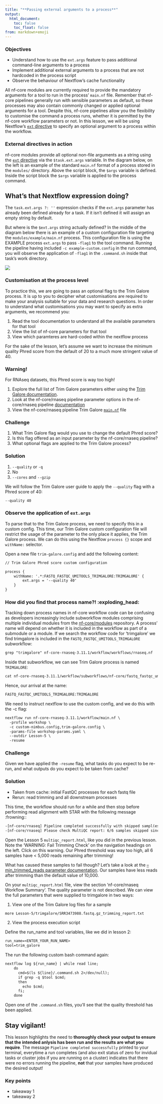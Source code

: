 ```yaml
---
title: "**Passing external arguments to a process**"
output:
  html_document:
    toc: false
    toc_float: false
from: markdown+emoji
---
```


::: callout-tip
### Objectives{.unlisted}

- Understand how to use the `ext.args` feature to pass additional command-line arguments to a process
- Implement additional external arguments to a process that are not hardcoded in the process script 
- Observe the behaviour of Nextflow's cache functionality   
:::

All nf-core modules are currently required to provide the mandatory arguments for a tool to run in the process' `main.nf` file. Remember that nf-core pipelines generally run with sensible parameters as default, so these processes may also contain commonly changed or applied optional arguments for a tool. Despite this, nf-core pipelines allow you the flexibility to customise the command a process runs, whether it is permitted by the nf-core workflow parameters or not. In this lesson, we will be using Nextflow's [`ext` directive](https://www.nextflow.io/docs/latest/process.html#ext) to specify an optional argument to a process within the workflow. 

### **External directives in action**

 nf-core modules provide all optional non-file arguments as a string using the [`ext` directive](https://www.nextflow.io/docs/latest/process.html#ext) via the `$task.ext.args` variable. In the diagram below, on the left is an example of the standard `main.nf` format of a process stored in the `modules/` directory. Above the script block, the `$args` variable is defined. Inside the script block the `$args` variable is applied to the process command.

::: {.callout-note}
## What's that Nextflow expression doing?
The `task.ext.args ?: ''` expression checks if the `ext.args` parameter has already been defined already for a task. If it isn't defined it will assign an empty string by default. 
:::

But where is the `$ext.args` string actually defined? In the middle of the diagram below there is an example of a custom configuration file targeting the `modules/example/main.nf` process. This configuration file is using the EXAMPLE process `ext.args` to pass `-flag1` to the tool command. Running the pipeline having included `-c example-custom.config` in the run command, you will observe the application of `-flag1` in the `.command.sh` inside that task's work directory.  

![](../figs/2.5_ext-args.png)

### **Customisation at the process level**

To practice this, we are going to pass an optional flag to the Trim Galore process. It is up to you to decipher what customisations are required to make your analysis suitable for your data and research questions. In order to understand what customisations you may want to specify as extra arguments, we recommend you: 

1. Read the tool documentation to understand all the available parameters for that tool 
2. View the list of nf-core parameters for that tool 
3. View which paramteres are hard-coded within the nextflow process

For the sake of the lesson, let's assume we want to increase the minimum quality Phred score from the default of 20 to a much more stringent value of 40. 

::: {.callout-warning}
### **Warning!**
For RNAseq datasets, this Phred score is way too high!
:::

1. Explore the full list of Trim Galore parameters either using the [Trim Galore documentation](https://github.com/FelixKrueger/TrimGalore/blob/master/Docs/Trim_Galore_User_Guide.md#general-options). 
2. Look at the nf-core/rnaseq pipeline parameter options in the nf-core/rnaseq pipeline [documentation](https://nf-co.re/rnaseq/3.11.1/parameters) 
3. View the nf-core/rnaseq pipeline Trim Galore [`main.nf`](https://github.com/nf-core/rnaseq/blob/master/modules/nf-core/trimgalore/main.nf) file

::: callout-tip
### **Challenge**{.unlisted}

1. What Trim Galore flag would you use to change the default Phred score? 
2. Is this flag offered as an input parameter by the nf-core/rnaseq pipeline? 
3. What optional flags are applied to the Trim Galore process? 
:::

::: {.callout-caution collapse="true"}
### Solution

1. `--quality` or `-q`
2. No
3. `--cores` and `--gzip` 
:::

We will follow the Trim Galore user guide to apply the `--quality` flag with a Phred score of 40:

```default
--quality 40
```

### **Observe the application of `ext.args`**

To parse that to the Trim Galore process, we need to specify this in a custom config. This time, our Trim Galore custom configuration file will restrict the usage of the parameter to the only place it applies, the Trim Galore process. We can do this using the Nextflow `process {}` scope and `withName:` selector. 

Open a new file `trim-galore.config` and add the following content:
```default
// Trim Galore Phred score custom configuration 

process {
    withName: '.*:FASTQ_FASTQC_UMITOOLS_TRIMGALORE:TRIMGALORE' {   
        ext.args = '--quality 40'
    }
}
```

::: {.callout-note}
### **How did you find that process name?!** :exploding_head:
Tracking down process names in nf-core workflow code can be confusing as developers increasingly include subworkflow modules comprising multiple individual modules from the [nf-core/modules](https://github.com/nf-core/modules) repository. A process' name will depend on whether it is included in the workflow as part of a submodule or a module. If we search the workflow code for 'trimgalore' we find trimgalore is included in the `FASTQ_FASTQC_UMITOOLS_TRIMGALORE` subworkflow: 

```default
grep "trimgalore" nf-core-rnaseq-3.11.1/workflow/workflows/rnaseq.nf
```

Inside that subworkflow, we can see Trim Galore process is named `TRIMGALORE`:

```default
cat nf-core-rnaseq-3.11.1/workflow/subworkflows/nf-core/fastq_fastqc_umitools_trimgalore/main.nf
```

Hence, our arrival at the name:

```default
FASTQ_FASTQC_UMITOOLS_TRIMGALORE:TRIMGALORE
```
:::

We need to instruct nextflow to use the custom config, and we do this with the -c flag:

```default 
nextflow run nf-core-rnaseq-3.11.1/workflow/main.nf \
  -profile workshop \
  -c custom-nimbus.config,trim-galore.config \
  -params-file workshop-params.yaml \
  --outdir Lesson-5 \
  -resume
```

::: callout-tip
### **Challenge**{.unlisted}

Given we have applied the `-resume` flag, what tasks do you expect to be re-run, and what outputs do you expect to be taken from cache?
:::

::: {.callout-caution collapse="true"}
### Solution

* Taken from cache: initial FastQC processes for each fastq file
* Rerun: read trimming and all downstream processes
:::

This time, the workflow should run for a while and then stop before performing read alignment with STAR with the following message :frowning::

```default
-[nf-core/rnaseq] Pipeline completed successfully with skipped sampl(es)-
-[nf-core/rnaseq] Please check MultiQC report: 6/6 samples skipped since they failed 10000 trimmed read threshold.-
```

Open the Lesson 5 `multiqc_report.html`, like you did in the previous lesson. Note the 'WARNING: Fail Trimming Check' on the navigation headings on the left. Click on this warning. Our Phred threshold was way too high, all 6 samples have < 5,000 reads remaining after trimming!

What has caused these samples to fail though? Let's take a look at the [--min_trimmed_reads parameter documentation](https://nf-co.re/rnaseq/3.11.1/parameters#min_trimmed_reads). Our samples have less reads after trimming than the default value of 10,000.

On your `multiqc_report.html` file, view the section 'nf-core/rnaseq Workflow Summary'. The quality parameter is not described. We can view the full parameters that were supplied to trimgalore in two ways: 

1. View one of the Trim Galore log files for a sample

```default
more Lesson-5/trimgalore/SRR3473988.fastq.gz_trimming_report.txt
```

2. View the process execution script

Define the run_name and tool variables, like we did in lesson 2:
```default
run_name=<ENTER_YOUR_RUN_NAME>
tool=trim_galore
```

The run the following custom bash command again: 
```default
nextflow log ${run_name} | while read line;
    do
      cmd=$(ls ${line}/.command.sh 2>/dev/null);
      if grep -q $tool $cmd;
      then  
        echo $cmd;     
      fi; 
    done 
```

Open one of the `.command.sh` files, you'll see that the quality threshold has been applied.

::: {.callout-important}
## Stay vigilant! 

This lesson highlights the need to **thoroughly check your output to ensure that the intended anlysis has been run and the results are what you require**. The message `Pipeline completed successfully` printed to your terminal, everytime a run completes (and also exit status of zero for invidual tasks or cluster jobs if you are running on a cluster) indicates that there were no errors running the pipeline, **not** that your samples have produced the desired output!
:::

::: {.callout-note}
### **Key points**
- takeaway 1
- takeaway 2
:::